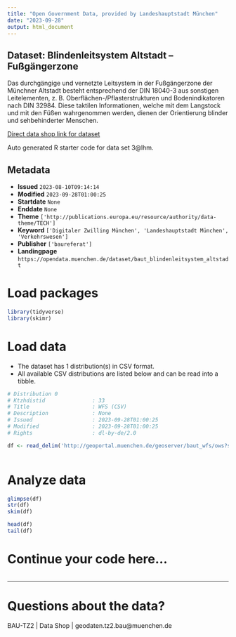 ```yaml
---
title: "Open Government Data, provided by Landeshauptstadt München"
date: "2023-09-28"
output: html_document
---
```


## Dataset: Blindenleitsystem Altstadt – Fußgängerzone

Das durchgängige und vernetzte Leitsystem in der Fußgängerzone der Münchner Altstadt besteht entsprechend der DIN 18040-3 aus sonstigen Leitelementen, z. B. Oberflächen-/Pflasterstrukturen und Bodenindikatoren nach DIN 32984. Diese taktilen Informationen, welche mit dem Langstock und mit den Füßen wahrgenommen werden, dienen der Orientierung blinder und sehbehinderter Menschen.

[Direct data shop link for dataset](https://opendata.muenchen.de/dataset/baut_blindenleitsystem_altstadt)

Auto generated R starter code for data set 3@lhm.

## Metadata

- **Issued** `2023-08-10T09:14:14`
- **Modified** `2023-09-28T01:00:25`
- **Startdate** `None`
- **Enddate** `None`
- **Theme** `['http://publications.europa.eu/resource/authority/data-theme/TECH']`
- **Keyword** `['Digitaler Zwilling München', 'Landeshauptstadt München', 'Verkehrswesen']`
- **Publisher** `['baureferat']`
- **Landingpage** `https://opendata.muenchen.de/dataset/baut_blindenleitsystem_altstadt`


# Load packages

```r

library(tidyverse)
library(skimr)

```

# Load data

-   The dataset has 1 distribution(s) in CSV format.
-   All available CSV distributions are listed below and can be read into a tibble.

```r

# Distribution 0
# Ktzhdistid               : 33
# Title                    : WFS (CSV)
# Description              : None
# Issued                   : 2023-09-28T01:00:25
# Modified                 : 2023-09-28T01:00:25
# Rights                   : dl-by-de/2.0

df <- read_delim('http://geoportal.muenchen.de/geoserver/baut_wfs/ows?service=WFS&version=1.1.0&request=GetFeature&typeName=baut_wfs:baut_blindenleitsystem_altstadt&outputFormat=csv')



```

# Analyze data

```r

glimpse(df)
str(df)
skim(df)

head(df)
tail(df)

```

# Continue your code here...

```r

```

------------------------------------------------------------------------

# Questions about the data?

BAU-TZ2 | Data Shop | geodaten.tz2.bau@muenchen.de
